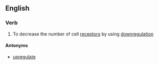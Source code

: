 ==English==

===Verb===
{{wikipedia}}
{{en-verb|downregulat}}

# To decrease the number of cell [[receptor]]s by using [[downregulation]]

====Antonyms====
* [[upregulate]]